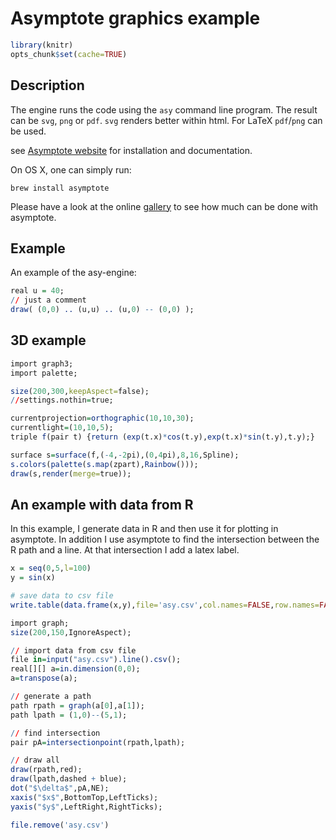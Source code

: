 # Asymptote graphics example

```r
library(knitr)
opts_chunk$set(cache=TRUE)
```

## Description

The engine runs the code using the `asy` command line program. The result can be `svg`, `png` or `pdf`. `svg` renders better within html. For LaTeX `pdf`/`png` can be used.

see [Asymptote website](http://asymptote.sourceforge.net/) for installation and documentation.

On OS X, one can simply run:

    brew install asymptote

Please have a look at the online [gallery](http://asymptote.sourceforge.net/gallery/index.html) to see how much can be done with asymptote.

## Example

An example of the asy-engine:


```r
real u = 40;
// just a comment
draw( (0,0) .. (u,u) .. (u,0) -- (0,0) );
```


## 3D example


```r
import graph3;
import palette;

size(200,300,keepAspect=false);
//settings.nothin=true;

currentprojection=orthographic(10,10,30);
currentlight=(10,10,5);
triple f(pair t) {return (exp(t.x)*cos(t.y),exp(t.x)*sin(t.y),t.y);}

surface s=surface(f,(-4,-2pi),(0,4pi),8,16,Spline);
s.colors(palette(s.map(zpart),Rainbow()));
draw(s,render(merge=true));
```


## An example with data from R

In this example, I  generate data in R and then use it for plotting in asymptote. In addition I use asymptote to find the intersection between the R path and a line. At that intersection I add a latex label.

```r
x = seq(0,5,l=100)
y = sin(x)

# save data to csv file
write.table(data.frame(x,y),file='asy.csv',col.names=FALSE,row.names=FALSE,sep=',')
```

```r
import graph;
size(200,150,IgnoreAspect);

// import data from csv file
file in=input("asy.csv").line().csv();
real[][] a=in.dimension(0,0);
a=transpose(a);

// generate a path
path rpath = graph(a[0],a[1]);
path lpath = (1,0)--(5,1);

// find intersection
pair pA=intersectionpoint(rpath,lpath);

// draw all
draw(rpath,red);
draw(lpath,dashed + blue);
dot("$\delta$",pA,NE);
xaxis("$x$",BottomTop,LeftTicks);
yaxis("$y$",LeftRight,RightTicks);
```

```r
file.remove('asy.csv')
```
